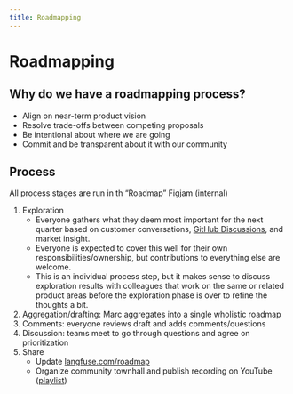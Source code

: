 ```yaml
---
title: Roadmapping
---
```


# Roadmapping

## Why do we have a roadmapping process?

- Align on near-term product vision
- Resolve trade-offs between competing proposals
- Be intentional about where we are going
- Commit and be transparent about it with our community

## Process

<Callout type="info">
  All process stages are run in th “Roadmap” Figjam (internal)
</Callout>

1. Exploration
   - Everyone gathers what they deem most important for the next quarter based on customer conversations, [GitHub Discussions](https://langfuse.com/ideas), and market insight.
   - Everyone is expected to cover this well for their own responsibilities/ownership, but contributions to everything else are welcome.
   - This is an individual process step, but it makes sense to discuss exploration results with colleagues that work on the same or related product areas before the exploration phase is over to refine the thoughts a bit.
2. Aggregation/drafting: Marc aggregates into a single wholistic roadmap
3. Comments: everyone reviews draft and adds comments/questions
4. Discussion: teams meet to go through questions and agree on prioritization
5. Share
   - Update [langfuse.com/roadmap](http://langfuse.com/roadmap)
   - Organize community townhall and publish recording on YouTube ([playlist](https://www.youtube.com/playlist?list=PL4v4zZF1rGG6ICfvehJcDWAnAigSpEcxc))
